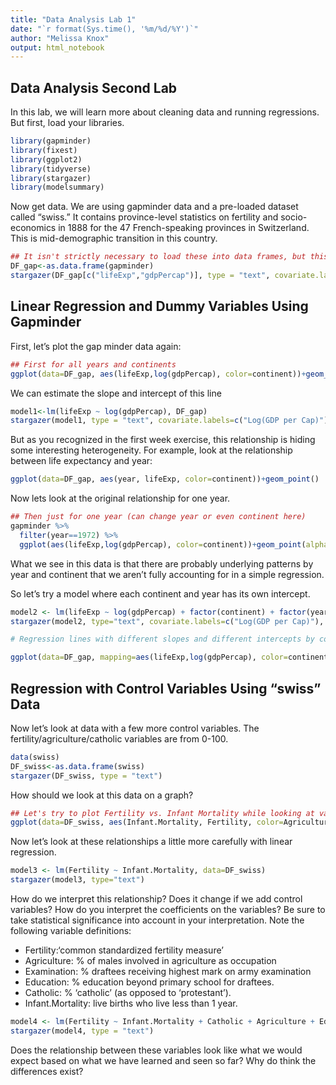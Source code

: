 ```yaml
---
title: "Data Analysis Lab 1"
date: "`r format(Sys.time(), '%m/%d/%Y')`"
author: "Melissa Knox"
output: html_notebook
---
```

## Data Analysis Second Lab

In this lab, we will learn more about cleaning data and running regressions. But first, load your libraries.

```r
library(gapminder)
library(fixest)
library(ggplot2)
library(tidyverse)
library(stargazer)
library(modelsummary)
```

Now get data. We are using gapminder data and a pre-loaded dataset called "swiss." It contains province-level statistics on fertility and socio-economics in 1888 for the 47 French-speaking provinces in Switzerland. This is mid-demographic transition in this country.

```r
## It isn't strictly necessary to load these into data frames, but this is good practice for working with external data and it will allow you to make nice tables with stargazer
DF_gap<-as.data.frame(gapminder)
stargazer(DF_gap[c("lifeExp","gdpPercap")], type = "text", covariate.labels=c("Life Expectancy","GDP per Capita"))
```



## Linear Regression and Dummy Variables Using Gapminder


First, let's plot the gap minder data again:

```r
## First for all years and continents
ggplot(data=DF_gap, aes(lifeExp,log(gdpPercap), color=continent))+geom_point(alpha = 0.3,  position = position_jitter())
```

We can estimate the slope and intercept of this line

```r
model1<-lm(lifeExp ~ log(gdpPercap), DF_gap)
stargazer(model1, type = "text", covariate.labels=c("Log(GDP per Cap)"), dep.var.labels   = "Life Expectancy") 
```

But as you recognized in the first week exercise, this relationship is hiding some interesting heterogeneity. For example, look at the relationship between life expectancy and year:

```r
ggplot(data=DF_gap, aes(year, lifeExp, color=continent))+geom_point()
```

Now lets look at the original relationship for one year.

```r
## Then just for one year (can change year or even continent here)
gapminder %>%
  filter(year==1972) %>%
  ggplot(aes(lifeExp,log(gdpPercap), color=continent))+geom_point(alpha = 0.3,  position = position_jitter())

```

What we see in this data is that there are probably underlying patterns by year and continent that we aren't fully accounting for in a simple regression.

So let's try a model where each continent and year has its own intercept.
```r
model2 <- lm(lifeExp ~ log(gdpPercap) + factor(continent) + factor(year), data=DF_gap)
stargazer(model2, type="text", covariate.labels=c("Log(GDP per Cap)"), dep.var.labels   = "Life Expectancy")
```


```r
# Regression lines with different slopes and different intercepts by continent only

ggplot(data=DF_gap, mapping=aes(lifeExp,log(gdpPercap), color=continent, SHAPE=continent))+geom_point(alpha=0.3,position = position_jitter())+geom_smooth(method=lm, fill=NA)

```


## Regression with Control Variables Using "swiss" Data

Now let's look at data with a few more control variables.  The fertility/agriculture/catholic variables are from 0-100.
```r
data(swiss)
DF_swiss<-as.data.frame(swiss)
stargazer(DF_swiss, type = "text")
```
How should we look at this data on a graph?

```r
## Let's try to plot Fertility vs. Infant Mortality while looking at variation in different variables.
ggplot(data=DF_swiss, aes(Infant.Mortality, Fertility, color=Agriculture)) + geom_point()
```
Now let's look at these relationships a little more carefully with linear regression.
```r
model3 <- lm(Fertility ~ Infant.Mortality, data=DF_swiss)
stargazer(model3, type="text")
```

How do we interpret this relationship?  Does it change if we add control variables? How do you interpret the coefficients on the variables? Be sure to take statistical significance into account in your interpretation.
Note the following variable definitions:

* Fertility:‘common standardized fertility measure’
* Agriculture:	% of males involved in agriculture as occupation
* Examination:	% draftees receiving highest mark on army examination
* Education:	% education beyond primary school for draftees.
* Catholic:	% ‘catholic’ (as opposed to ‘protestant’).
* Infant.Mortality:	live births who live less than 1 year.


```r
model4 <- lm(Fertility ~ Infant.Mortality + Catholic + Agriculture + Education + Examination, data=DF_swiss)
stargazer(model4, type = "text")
```
Does the relationship between these variables look like what we would expect based on what we have learned and seen so far?  Why do think the differences exist?
